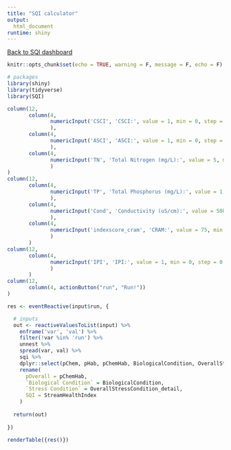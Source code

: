 ```yaml
---
title: "SQI calculator"
output: 
  html_document
runtime: shiny
---
```


[Back to SQI dashboard](https://sccwrp.shinyapps.io/SQI_shiny)

```r
knitr::opts_chunk$set(echo = TRUE, warning = F, message = F, echo = F)

# packages
library(shiny)
library(tidyverse)
library(SQI)
```

```r
column(12, 
       column(4, 
              numericInput('CSCI', 'CSCI:', value = 1, min = 0, step = 0.1)
              ), 
       column(4, 
              numericInput('ASCI', 'ASCI:', value = 1, min = 0, step = 0.1)
              ), 
       column(4, 
              numericInput('TN', 'Total Nitrogen (mg/L):', value = 5, min = 0, step = 1)
              )
)
column(12, 
       column(4, 
              numericInput('TP', 'Total Phosphorus (mg/L):', value = 1, min = 0, step = 1)
              ),
       column(4, 
              numericInput('Cond', 'Conductivity (uS/cm):', value = 500, min = 0, step = 10)
              ),
       column(4, 
              numericInput('indexscore_cram', 'CRAM:', value = 75, min = 0, step = 10)
              )
       )
column(12, 
       column(4, 
              numericInput('IPI', 'IPI:', value = 1, min = 0, step = 0.1)
              )
       )
column(12, 
       column(4, actionButton("run", "Run!"))
)
```

```r
res <- eventReactive(input$run, {

  # inputs
  out <- reactiveValuesToList(input) %>% 
    enframe('var', 'val') %>% 
    filter(!var %in% 'run') %>% 
    unnest %>% 
    spread(var, val) %>% 
    sqi %>% 
    dplyr::select(pChem, pHab, pChemHab, BiologicalCondition, OverallStressCondition_detail, StreamHealthIndex) %>% 
    rename(
      pOverall = pChemHab,
      `Biological Condition` = BiologicalCondition,
      `Stress Condition` = OverallStressCondition_detail, 
      SQI = StreamHealthIndex
    )
  
  return(out)
  
})
```

```r
renderTable({res()})
```


